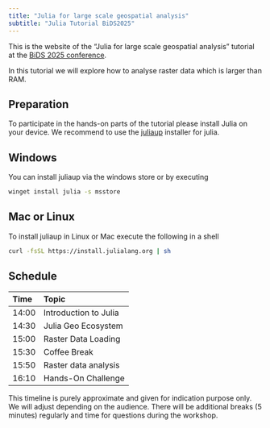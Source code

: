 ```yaml
---
title: "Julia for large scale geospatial analysis"
subtitle: "Julia Tutorial BiDS2025"
---
```


This is the website of the "Julia for large scale geospatial analysis" tutorial at the [BiDS 2025 conference](https://www.bigdatafromspace2025.org/satellite-event-submission).

In this tutorial we will explore how to analyse raster data which is larger than RAM.

## Preparation

To participate in the hands-on parts of the tutorial please install Julia on your device. 
We recommend to use the [juliaup](https://github.com/JuliaLang/juliaup) installer for julia.


::: {.panel-tabset}

## Windows 

You can install juliaup via the windows store or by executing

```sh
winget install julia -s msstore
```

## Mac or Linux
To install juliaup in Linux or Mac execute the following in a shell

```sh
curl -fsSL https://install.julialang.org | sh
``` 

:::

## Schedule

| Time | Topic |
|:------|:---------|
| 14:00 |  Introduction to Julia | 
| 14:30 |  Julia Geo Ecosystem |
| 15:00 |  Raster Data Loading |
| 15:30 |  Coffee Break 
| 15:50 |  Raster data analysis
| 16:10 | Hands-On Challenge


This timeline is purely approximate and given for indication purpose only. We will adjust depending on the audience. There will be additional breaks (5 minutes) regularly and time for questions during the workshop.
